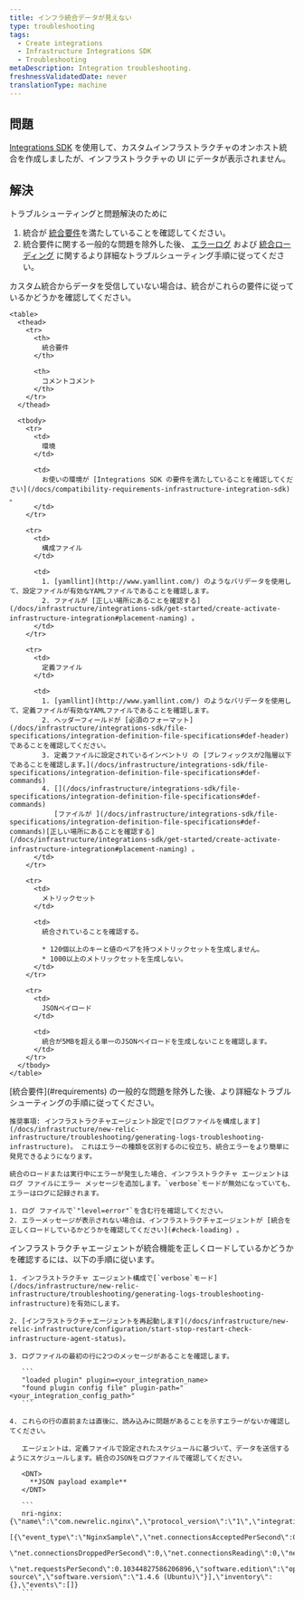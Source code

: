 ```yaml
---
title: インフラ統合データが見えない
type: troubleshooting
tags:
  - Create integrations
  - Infrastructure Integrations SDK
  - Troubleshooting
metaDescription: Integration troubleshooting.
freshnessValidatedDate: never
translationType: machine
---
```


## 問題

[Integrations SDK](/docs/integrations/integrations-sdk/getting-started/introduction-infrastructure-integrations-sdk) を使用して、カスタムインフラストラクチャのオンホスト統合を作成しましたが、インフラストラクチャの UI にデータが表示されません。

## 解決

トラブルシューティングと問題解決のために

1. 統合が [統合要件](#requirements)を満たしていることを確認してください。
2. 統合要件に関する一般的な問題を除外した後、 [エラーログ](#check-errors) および [統合ローディング](#check-loading) に関するより詳細なトラブルシューティング手順に従ってください。

<CollapserGroup>
  <Collapser id="requirements" title="統合要件のトラブルシューティング">
    カスタム統合からデータを受信していない場合は、統合がこれらの要件に従っているかどうかを確認してください。

    <table>
      <thead>
        <tr>
          <th>
            統合要件
          </th>

          <th>
            コメントコメント
          </th>
        </tr>
      </thead>

      <tbody>
        <tr>
          <td>
            環境
          </td>

          <td>
            お使いの環境が [Integrations SDK の要件を満たしていることを確認してください](/docs/compatibility-requirements-infrastructure-integration-sdk) 。
          </td>
        </tr>

        <tr>
          <td>
            構成ファイル
          </td>

          <td>
            1. [yamllint](http://www.yamllint.com/) のようなバリデータを使用して、設定ファイルが有効なYAMLファイルであることを確認します。
            2. ファイルが [正しい場所にあることを確認する](/docs/infrastructure/integrations-sdk/get-started/create-activate-infrastructure-integration#placement-naming) 。
          </td>
        </tr>

        <tr>
          <td>
            定義ファイル
          </td>

          <td>
            1. [yamllint](http://www.yamllint.com/) のようなバリデータを使用して、定義ファイルが有効なYAMLファイルであることを確認します。
            2. ヘッダーフィールドが [必須のフォーマット](/docs/infrastructure/integrations-sdk/file-specifications/integration-definition-file-specifications#def-header) であることを確認してください。
            3. 定義ファイルに設定されているインベントリ の [プレフィックスが2階層以下であることを確認します。](/docs/infrastructure/integrations-sdk/file-specifications/integration-definition-file-specifications#def-commands)
            4. [](/docs/infrastructure/integrations-sdk/file-specifications/integration-definition-file-specifications#def-commands)
               [ファイルが ](/docs/infrastructure/integrations-sdk/file-specifications/integration-definition-file-specifications#def-commands)[正しい場所にあることを確認する](/docs/infrastructure/integrations-sdk/get-started/create-activate-infrastructure-integration#placement-naming) 。
          </td>
        </tr>

        <tr>
          <td>
            メトリックセット
          </td>

          <td>
            統合されていることを確認する。

            * 120個以上のキーと値のペアを持つメトリックセットを生成しません。
            * 1000以上のメトリックセットを生成しない。
          </td>
        </tr>

        <tr>
          <td>
            JSONペイロード
          </td>

          <td>
            統合が5MBを超える単一のJSONペイロードを生成しないことを確認します。
          </td>
        </tr>
      </tbody>
    </table>
  </Collapser>

  <Collapser id="check-errors" title="エラーメッセージを統合ログファイルで確認する">
    [統合要件](#requirements) の一般的な問題を除外した後、より詳細なトラブルシューティングの手順に従ってください。

    推奨事項: インフラストラクチャエージェント設定で[ログファイルを構成します](/docs/infrastructure/new-relic-infrastructure/troubleshooting/generating-logs-troubleshooting-infrastructure)。 これはエラーの種類を区別するのに役立ち、統合エラーをより簡単に発見できるようになります。

    統合のロードまたは実行中にエラーが発生した場合、インフラストラクチャ エージェントはログ ファイルにエラー メッセージを追加します。`verbose`モードが無効になっていても、エラーはログに記録されます。

    1. ログ ファイルで`"level=error"`を含む行を確認してください。
    2. エラーメッセージが表示されない場合は、インフラストラクチャエージェントが [統合を正しくロードしているかどうかを確認してください](#check-loading) 。
  </Collapser>

  <Collapser id="check-loading" title="統合機能が正しくロードされているか確認する">
    インフラストラクチャエージェントが統合機能を正しくロードしているかどうかを確認するには、以下の手順に従います。

    1. インフラストラクチャ エージェント構成で[`verbose`モード](/docs/infrastructure/new-relic-infrastructure/troubleshooting/generating-logs-troubleshooting-infrastructure)を有効にします。

    2. [インフラストラクチャエージェントを再起動します](/docs/infrastructure/new-relic-infrastructure/configuration/start-stop-restart-check-infrastructure-agent-status)。

    3. ログファイルの最初の行に2つのメッセージがあることを確認します。

       ```
       "loaded plugin" plugin=<your_integration_name>
       "found plugin config file" plugin-path="<your_integration_config_path>"
       ```

    4. これらの行の直前または直後に、読み込みに問題があることを示すエラーがないか確認してください。

       エージェントは、定義ファイルで設定されたスケジュールに基づいて、データを送信するようにスケジュールします。統合のJSONをログファイルで確認してください。

       <DNT>
         **JSON payload example**
       </DNT>

       ```
       nri-nginx: {\"name\":\"com.newrelic.nginx\",\"protocol_version\":\"1\",\"integration_version\":\"0.5.0\",\"metrics\":
       [{\"event_type\":\"NginxSample\",\"net.connectionsAcceptedPerSecond\":0.10344827586206896,\"net.connectionsActive\":1,
       \"net.connectionsDroppedPerSecond\":0,\"net.connectionsReading\":0,\"net.connectionsWaiting\":0,\"net.connectionsWriting\":1,
       \"net.requestsPerSecond\":0.10344827586206896,\"software.edition\":\"open source\",\"software.version\":\"1.4.6 (Ubuntu)\"}],\"inventory\":{},\"events\":[]}
       ```
  </Collapser>
</CollapserGroup>